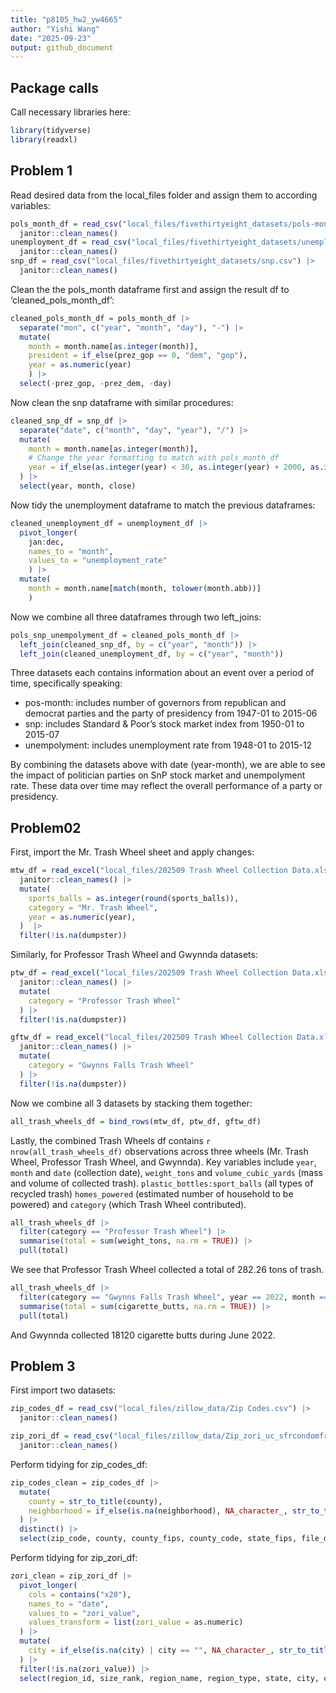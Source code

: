 ```yaml
---
title: "p8105_hw2_yw4665"
author: "Yishi Wang"
date: "2025-09-23"
output: github_document
---
```


## Package calls
Call necessary libraries here:
```r
library(tidyverse)
library(readxl)
```

## Problem 1
Read desired data from the local_files folder and assign them to according variables:
```r
pols_month_df = read_csv("local_files/fivethirtyeight_datasets/pols-month.csv") |>
  janitor::clean_names()
unemployment_df = read_csv("local_files/fivethirtyeight_datasets/unemployment.csv") |>
  janitor::clean_names()
snp_df = read_csv("local_files/fivethirtyeight_datasets/snp.csv") |>
  janitor::clean_names()
```
Clean the the pols_month dataframe first and assign the result df to 'cleaned_pols_month_df':
```r
cleaned_pols_month_df = pols_month_df |> 
  separate("mon", c("year", "month", "day"), "-") |> 
  mutate(
    month = month.name[as.integer(month)],
    president = if_else(prez_gop == 0, "dem", "gop"),
    year = as.numeric(year)
    ) |>
  select(-prez_gop, -prez_dem, -day)
```

Now clean the snp dataframe with similar procedures:
```r
cleaned_snp_df = snp_df |>
  separate("date", c("month", "day", "year"), "/") |>
  mutate(
    month = month.name[as.integer(month)],
    # Change the year formatting to match with pols_month_df
    year = if_else(as.integer(year) < 30, as.integer(year) + 2000, as.integer(year) + 1900 ),
  ) |> 
  select(year, month, close)
```

Now tidy the unemployment dataframe to match the previous dataframes:
```r
cleaned_unemployment_df = unemployment_df |>
  pivot_longer(
    jan:dec,
    names_to = "month",
    values_to = "unemployment_rate"
    ) |>
  mutate(
    month = month.name[match(month, tolower(month.abb))]
    )
```
Now we combine all three dataframes through two left_joins:
```r
pols_snp_unempolyment_df = cleaned_pols_month_df |>
  left_join(cleaned_snp_df, by = c("year", "month")) |>
  left_join(cleaned_unemployment_df, by = c("year", "month"))
```
Three datasets each contains information about an event over a period of time, specifically speaking:

- pos-month: includes number of governors from republican and democrat parties and the party of presidency from 1947-01 to 2015-06
- snp: includes Standard & Poor’s stock market index from 1950-01 to 2015-07
- unempolyment: includes unemployment rate from 1948-01 to 2015-12

By combining the datasets above with date (year-month), we are able to see the impact of politician parties on SnP stock market and unempolyment rate. These data over time may reflect the overall performance of a party or presidency.

## Problem02
First, import the Mr. Trash Wheel sheet and apply changes:
```r
mtw_df = read_excel("local_files/202509 Trash Wheel Collection Data.xlsx", sheet = "Mr. Trash Wheel", range = "A2:N709") |>
  janitor::clean_names() |>
  mutate(
    sports_balls = as.integer(round(sports_balls)),
    category = "Mr. Trash Wheel",
    year = as.numeric(year),
  )  |>
  filter(!is.na(dumpster))
```

Similarly, for Professor Trash Wheel and Gwynnda datasets:
```r
ptw_df = read_excel("local_files/202509 Trash Wheel Collection Data.xlsx", sheet = "Professor Trash Wheel", range = "A2:M134") |>
  janitor::clean_names() |>
  mutate(
    category = "Professor Trash Wheel"
  ) |>
  filter(!is.na(dumpster))

gftw_df = read_excel("local_files/202509 Trash Wheel Collection Data.xlsx", sheet = "Gwynns Falls Trash Wheel", range = "A2:L351") |>
  janitor::clean_names() |>
  mutate(
    category = "Gwynns Falls Trash Wheel"
  ) |>
  filter(!is.na(dumpster))
```
Now we combine all 3 datasets by stacking them together:
```r
all_trash_wheels_df = bind_rows(mtw_df, ptw_df, gftw_df)
```

Lastly, the combined Trash Wheels df contains `r nrow(all_trash_wheels_df)` observations across three wheels (Mr. Trash Wheel, Professor Trash Wheel, and Gwynnda). Key variables include `year`, `month` and `date` (collection date), `weight_tons` and `volume_cubic_yards` (mass and volume of collected trash). `plastic_bottles:sport_balls` (all types of recycled trash) `homes_powered` (estimated number of household to be powered) and `category` (which Trash Wheel contributed). 
```r
all_trash_wheels_df |>
  filter(category == "Professor Trash Wheel") |>
  summarise(total = sum(weight_tons, na.rm = TRUE)) |>
  pull(total)
```
We see that Professor Trash Wheel collected a total of 282.26 tons of trash.
```r
all_trash_wheels_df |> 
  filter(category == "Gwynns Falls Trash Wheel", year == 2022, month == "June") |> 
  summarise(total = sum(cigarette_butts, na.rm = TRUE)) |> 
  pull(total)
```
And Gwynnda collected 18120 cigarette butts during June 2022.

## Problem 3
First import two datasets:
```r
zip_codes_df = read_csv("local_files/zillow_data/Zip Codes.csv") |>
  janitor::clean_names()

zip_zori_df = read_csv("local_files/zillow_data/Zip_zori_uc_sfrcondomfr_sm_month_NYC.csv") |>
  janitor::clean_names() 
```
Perform tidying for zip_codes_df:
```r
zip_codes_clean = zip_codes_df |>
  mutate(
    county = str_to_title(county),
    neighborhood = if_else(is.na(neighborhood), NA_character_, str_to_title(neighborhood))
  ) |>
  distinct() |>
  select(zip_code, county, county_fips, county_code, state_fips, file_date, neighborhood, everything())
```

Perform tidying for zip_zori_df:
```r
zori_clean = zip_zori_df |>
  pivot_longer(
    cols = contains("x20"),
    names_to = "date",
    values_to = "zori_value",
    values_transform = list(zori_value = as.numeric)
  ) |>
  mutate(
    city = if_else(is.na(city) | city == "", NA_character_, str_to_title(city))
  ) |>
  filter(!is.na(zori_value)) |>
  select(region_id, size_rank, region_name, region_type, state, city, county_name, date, zori_value, metro) 

```








